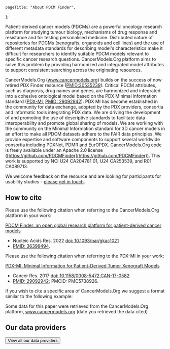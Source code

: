 
[comment]: # "Metadata"
[comment]: # "Page title = h1 in banner"

	pageTitle: "About PDCM Finder",
};

[comment]: # "Page content below"
[comment]: # "Can include html tags"

Patient-derived cancer models (PDCMs) are a powerful oncology research platform for studying tumour biology, mechanisms of drug response and resistance and for testing personalised medicine. Distributed nature of repositories for PDCMs (xenografts, organoids and cell lines) and the use of different metadata standards for describing model's characteristics make it difficult for researchers to identify suitable PDCM models relevant to specific cancer research questions. CancerModels.Org platform aims to solve this problem by providing harmonized and integrated model attributes to support consistent searching across the originating resources.

CancerModels.Org (www.cancermodels.org) builds on the success of now retired PDX Finder resource ([PMID:30535239](https://pubmed.ncbi.nlm.nih.gov/30535239/)). Critical PDCM attributes, such as diagnosis, drug names and genes, are harmonized and integrated into a cohesive ontological model based on the PDX Minimal information standard ([PDX-MI](https://www.pdxfinder.org/pdx-standard/), [PMID: 29092942](https://pubmed.ncbi.nlm.nih.gov/29092942/)). PDX MI has become established in the community for data exchange, adopted by the PDX providers, consortia and informatic tools integrating PDX data. We are driving the development of and promoting the use of descriptive standards to facilitate data interoperability and promote global sharing of models. We are working with the community on the Minimal Information standard for 3D cancer models in an effort to make all PDCM datasets adhere to the FAIR data principles. We provide expertise and software components to support several worldwide consortia including PDXNet, PDMR and EurOPDX. CancerModels.Org code is freely available under an Apache 2.0 license ([https://github.com/PDCMFinder](https://github.com/PDCMFinder)). This work is supported by NCI U24 CA204781 01, U24 CA253539, and R01 CA089713.

We welcome feedback on the resource and are looking for participants for usability studies - [please get in touch](mailto:helpdesk@cancermodels.org).

## How to cite

Please use the following citation when referring to the CancerModels.Org platform in your work:

[PDCM Finder: an open global research platform for patient-derived cancer models](https://academic.oup.com/nar/article/51/D1/D1360/6833240?login=true)

- Nucleic Acids Res. 2022 [doi: 10.1093/nar/gkac1021](https://doi.org/10.1093/nar/gkac1021)
- [PMID: 36399494](https://pubmed.ncbi.nlm.nih.gov/36399494/).

Please use the following citation when referring to the PDX-MI in your work:

[PDX-MI: Minimal Information for Patient-Derived Tumor Xenograft Models](https://aacrjournals.org/cancerres/article/77/21/e62/662594/PDX-MI-Minimal-Information-for-Patient-Derived)

- Cancer Res. 2017 [doi: 10.1158/0008-5472.CAN-17-0582](https://doi.org/10.1158/0008-5472.CAN-17-0582)
- [PMID: 29092942](https://pubmed.ncbi.nlm.nih.gov/29092942/); PMCID: PMC5738926.

If you wish to cite a specific area of CancerModels.Org we suggest a format similar to the following example:

Some data for this paper were retrieved from the CancerModels.Org platform, www.cancermodels.org (date you retrieved the data cited)

## Our data providers

[comment]: # "Do not format this component into multiple lines"
<Button color="dark" priority="primary" htmlTag="a" href="/about/providers" className="mt-0">View all our data providers</Button>

[comment]: # "End page content - do not edit below this line"

